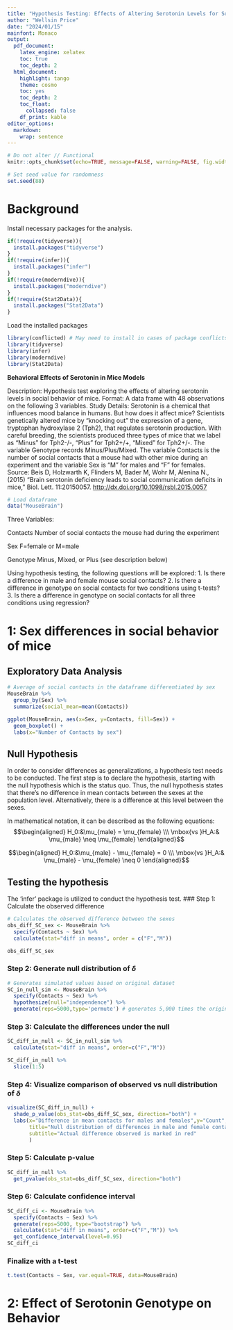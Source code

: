 ```yaml
---
title: "Hypothesis Testing: Effects of Altering Serotonin Levels for Social Interactions in Mice"
author: "Wellsin Price"
date: "2024/01/15"
mainfont: Monaco
output:
  pdf_document:
    latex_engine: xelatex
    toc: true
    toc_depth: 2
  html_document:
    highlight: tango
    theme: cosmo
    toc: yes
    toc_depth: 2
    toc_float:
      collapsed: false
    df_print: kable
editor_options:
  markdown:
    wrap: sentence
---
```


```r
# Do not alter // Functional
knitr::opts_chunk$set(echo=TRUE, message=FALSE, warning=FALSE, fig.width=16/2, fig.height=9/2)

# Set seed value for randomness
set.seed(88)
```

# Background {.unnumbered}

Install necessary packages for the analysis.
```r
if(!require(tidyverse)){
  install.packages("tidyverse")
}
if(!require(infer)){
  install.packages("infer")
}
if(!require(moderndive)){
  install.packages("moderndive")
}
if(!require(Stat2Data)){
  install.packages("Stat2Data")
}
```

Load the installed packages
```r
library(conflicted) # May need to install in cases of package conflicts
library(tidyverse)
library(infer)
library(moderndive)
library(Stat2Data)
```

**Behavioral Effects of Serotonin in Mice Models**

Description: Hypothesis test exploring the effects of altering serotonin levels in social behavior of mice.
Format: A data frame with 48 observations on the following 3 variables.
Study Details: Serotonin is a chemical that influences mood balance in humans.
But how does it affect mice?
Scientists genetically altered mice by "knocking out" the expression of a gene, tryptophan hydroxylase 2 (Tph2), that regulates serotonin production.
With careful breeding, the scientists produced three types of mice that we label as "Minus" for Tph2-/-, "Plus" for Tph2+/+, "Mixed" for Tph2+/-.
The variable Genotype records Minus/Plus/Mixed.
The variable Contacts is the number of social contacts that a mouse had with other mice during an experiment and the variable Sex is "M" for males and "F" for females.
Source: Beis D, Holzwarth K, Flinders M, Bader M, Wohr M, Alenina N., (2015) "Brain serotonin deficiency leads to social communication deficits in mice," Biol.
Lett.
11:20150057.
<http://dx.doi.org/10.1098/rsbl.2015.0057>

```r
# Load dataframe
data("MouseBrain")
```

Three Variables:

Contacts Number of social contacts the mouse had during the experiment

Sex F=female or M=male

Genotype Minus, Mixed, or Plus (see description below)

Using hypothesis testing, the following questions will be explored:
1.  Is there a difference in male and female mouse social contacts?
2.  Is there a difference in genotype on social contacts for two conditions using t-tests?
3.  Is there a difference in genotype on social contacts for all three conditions using regression?

# 1: Sex differences in social behavior of mice

## Exploratory Data Analysis

```r
# Average of social contacts in the dataframe differentiated by sex
MouseBrain %>%
  group_by(Sex) %>%
  summarize(social_mean=mean(Contacts))
```
```r
ggplot(MouseBrain, aes(x=Sex, y=Contacts, fill=Sex)) +
  geom_boxplot() +
  labs(x="Number of Contacts by sex")
```

## Null Hypothesis

In order to consider differences as generalizations, a hypothesis test needs to be conducted.
The first step is to declare the hypothesis, starting with the null hypothesis which is the status quo. Thus, the null hypothesis states that there's no difference in mean contacts between the sexes at the population level.
Alternatively, there is a difference at this level between the sexes.

In mathematical notation, it can be described as the following equations:
$$\begin{aligned} H_0:&\mu_{male} = \mu_{female} \\\ \mbox{vs }H_A:& \mu_{male} \neq \mu_{female} \end{aligned}$$ 

$$\begin{aligned} H_0:&\mu_{male} - \mu_{female} = 0 \\\ \mbox{vs }H_A:& \mu_{male} - \mu_{female} \neq 0 \end{aligned}$$

## Testing the hypothesis
The 'infer' package is utilized to conduct the hypothesis test.
### Step 1: Calculate the observed difference
```r
# Calculates the observed difference between the sexes
obs_diff_SC_sex <- MouseBrain %>%
  specify(Contacts ~ Sex) %>%
  calculate(stat="diff in means", order = c("F","M"))

obs_diff_SC_sex
```

### Step 2: Generate null distribution of $\delta$

```r
# Generates simulated values based on original dataset
SC_in_null_sim <- MouseBrain %>%
  specify(Contacts ~ Sex) %>%
  hypothesize(null="independence") %>%
  generate(reps=5000,type='permute') # generates 5,000 times the original 48 rows
```

### Step 3: Calculate the differences under the null
```r
SC_diff_in_null <- SC_in_null_sim %>%
  calculate(stat="diff in means", order=c("F","M"))

SC_diff_in_null %>%
  slice(1:5)
```

### Step 4: Visualize comparison of observed vs null distribution of $\delta$
```r
visualize(SC_diff_in_null) +
  shade_p_value(obs_stat=obs_diff_SC_sex, direction="both") +
  labs(x="Difference in mean contacts for males and females",y="Count",
       title="Null distribution of differences in male and female contacts",
       subtitle="Actual difference observed is marked in red"
       )
```

### Step 5: Calculate p-value
```r
SC_diff_in_null %>%
  get_pvalue(obs_stat=obs_diff_SC_sex, direction="both")
```

### Step 6: Calculate confidence interval
```r
SC_diff_ci <- MouseBrain %>%
  specify(Contacts ~ Sex) %>%
  generate(reps=5000, type="bootstrap") %>%
  calculate(stat="diff in means", order=c("F","M")) %>%
  get_confidence_interval(level=0.95)
SC_diff_ci
```

### Finalize with a t-test
```r
t.test(Contacts ~ Sex, var.equal=TRUE, data=MouseBrain)
```

# 2: Effect of Serotonin Genotype on Behavior